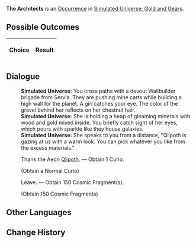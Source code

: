 {{Simulated Universe Event Infobox
|title         = The Architects
|image         = Random Event Normal.png
|type          =
|domains_su    = Occurrence
|domains_ext   = 
|domains_swarm = 
|domains_gng   = Occurrence
|requirements  =
|prev          = 
|next          = 
|indexRewards  =
|characters    = Qlipoth
}}
'''The Architects''' is an [[Simulated Universe/Occurrence|Occurrence]] in [[Simulated Universe: Gold and Gears]].

==Possible Outcomes==
{| class="article-table"
!Choice
!Result

|}

<!--
==Gameplay Notes==

-->
==Dialogue==
{{Dialogue Start}}
:'''Simulated Universe:''' You cross paths with a devout Wallbuilder brigade from Servia. They are pushing mine carts while building a high wall for the planet. A girl catches your eye. The color of the gravel behind her reflects on her chestnut hair.
:'''Simulated Universe:''' She is holding a heap of gleaming minerals with wood and gold mixed inside. You briefly catch sight of her eyes, which pours with sparkle like they house galaxies.
:'''Simulated Universe:''' She speaks to you from a distance, "Qlipoth is gazing at us with a warm look. You can pick whatever you like from the excess materials."
:{{DIcon|Star}} Thank the Aeon [[Qlipoth]]. &mdash; Obtain 1 Curio.
:;(Obtain a Normal Curio)
:{{DIcon|Star}} Leave. &mdash; Obtain 150 Cosmic Fragment(s).
:;(Obtain 150 Cosmic Fragments)
{{Dialogue End}}

==Other Languages==
{{Other Languages
|en   = The Architects
|zhs  = 筑城者
|zht  = 築城者
|ja   = {{Rubi|建創者|けんそうしゃ}}
|ko   = 축성가(築城家)
|es   = Arquitectos
|fr   = Les Architectes
|ru   = Архитекторы
|th   = ผู้สร้างเมือง
|vi   = Đấng Kiến Tạo
|de   = Die Architekten
|id   = Architect
|pt   = Os Arquitetos
}}

==Change History==
{{Change History|<!--unknown-->}}
